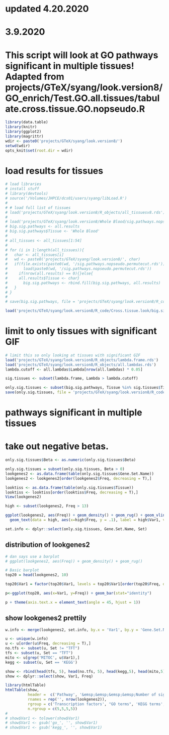 # updated 4.20.2020
# 3.9.2020

# This script will look at GO pathways significant in multiple tissues! Adapted from projects/GTeX/syang/look.version8/GO_enrich/Test.GO.all.tissues/tabulate.cross.tissue.GO.nopseudo.R
```r
library(data.table)
library(knitr)
library(ggplot2)
library(magrittr)
wdir <- paste0('projects/GTeX/syang/look.version8/')
setwd(wdir)
opts_knit$set(root.dir = wdir)
```

# load results for tissues
```r
# load libraries
# install stuff
# library(devtools)
# source('/Volumes/JHPCE/dcs01/users/syang/libLoad.R')
# 
# # load full list of tissues
# load('projects/GTeX/syang/look.version8/R_objects/all_tissuesv8.rds')
# 
# load('projects/GTeX/syang/look.version8/Whole Blood/sig.pathways.nopseudo.permutecut.rds')
# big.sig.pathways <- all.results
# big.sig.pathways$Tissue <- 'Whole Blood'
# 
# all_tissues <- all_tissues[1:54]
# 
# for (i in 1:length(all_tissues)){
# 	char <- all_tissues[i]
# 	wd <- paste0('projects/GTeX/syang/look.version8/', char)
# 	if(file.exists(paste0(wd, '/sig.pathways.nopseudo.permutecut.rds'))){
# 		load(paste0(wd, '/sig.pathways.nopseudo.permutecut.rds'))
# 	  if(nrow(all.results) == 0){}else{
# 	  all.results$Tissue <- char}
# 		big.sig.pathways <- rbind.fill(big.sig.pathways, all.results)
# 	}
# }
# 
# save(big.sig.pathways, file = 'projects/GTeX/syang/look.version8/R_code/Cross.tissue.look/big.sig.pathways.nopseudo.permutecut.rds')

load('projects/GTeX/syang/look.version8/R_code/Cross.tissue.look/big.sig.pathways.permutecut_1000.rds')
```

# limit to only tissues with significant GIF
```r
# limit this so only looking at tissues with significant GIF
load('projects/GTeX/syang/look.version8/R_objects/lambda.frame.rds')
load('projects/GTeX/syang/look.version8/R_objects/all.lambdas.rds')
lambda.cutoff <- all.lambdas$Lambda[nrow(all.lambdas) * 0.05] 

sig.tissues <- subset(lambda.frame, Lambda > lambda.cutoff)

only.sig.tissues <- subset(big.sig.pathways, Tissue %in% sig.tissues$Tissue)
save(only.sig.tissues, file = 'projects/GTeX/syang/look.version8/R_code/Cross.tissue.look/only.sig.tissues_1000.rds')
```

# pathways significant in multiple tissues
# take out negative betas.
```r
only.sig.tissues$Beta <- as.numeric(only.sig.tissues$Beta)

only.sig.tissues = subset(only.sig.tissues, Beta > 0)
lookgenes2 <- as.data.frame(table(only.sig.tissues$Gene.Set.Name))
lookgenes2 <- lookgenes2[order(lookgenes2$Freq, decreasing = T),]

looktiss <- as.data.frame(table(only.sig.tissues$Tissue))
looktiss <- looktiss[order(looktiss$Freq, decreasing = T),]
View(lookgenes2)

high <- subset(lookgenes2, Freq > 13)

ggplot(lookgenes2, aes(Freq)) + geom_density() + geom_rug() + geom_vline(xintercept = high$Freq, lty = 2, colour = "gray50") + 
  geom_text(data = high, aes(x=high$Freq, y = .1), label = high$Var1, vjust = -0.5, hjust = 0, size = 4, angle = 90, colour = "gray50") + xlab('Number of tissues significant in')

set.info <- dplyr::select(only.sig.tissues, Gene.Set.Name, Set)
```

## distribution of lookgenes2
```r
# dan says use a barplot
# ggplot(lookgenes2, aes(Freq)) + geom_density() + geom_rug()

# Basic barplot
top20 = head(lookgenes2, 10)

top20$Var1 = factor(top20$Var1, levels = top20$Var1[order(top20$Freq, decreasing = T)])

p<-ggplot(top20, aes(x=Var1, y=Freq)) + geom_bar(stat="identity")

p + theme(axis.text.x = element_text(angle = 45, hjust = 1))
```

## show lookgenes2 prettily
```r
w.info <- merge(lookgenes2, set.info, by.x = 'Var1', by.y = 'Gene.Set.Name')

u <- unique(w.info)
u <- u[order(u$Freq, decreasing = T),]
no.tfs <- subset(u, Set != "TFT")
tfs <- subset(u, Set == "TFT")
mito <- u[grep('MITOC', u$Var1),]
kegg <- subset(u, Set == 'KEGG')

show <- rbind(head(tfs, 5), head(no.tfs, 5), head(kegg,5), head(mito,5))
show <- dplyr::select(show, Var1, Freq)

library(htmlTable)
htmlTable(show,
          header =  c('Pathway', '&emsp;&emsp;&emsp;&emsp;Number of significant tissues&emsp;&emsp;&emsp;&emsp;'),
          rnames = rep('', nrow(lookgenes2)),
          rgroup = c('Transcription factors', "GO terms", 'KEGG terms', "Mitochondrial terms"),
          n.rgroup = c(5,5,5,5))
# 
# show$Var1 <- tolower(show$Var1)
# show$Var1 <- gsub('go_', '', show$Var1)
# show$Var1 <- gsub('kegg_', '', show$Var1)
```
